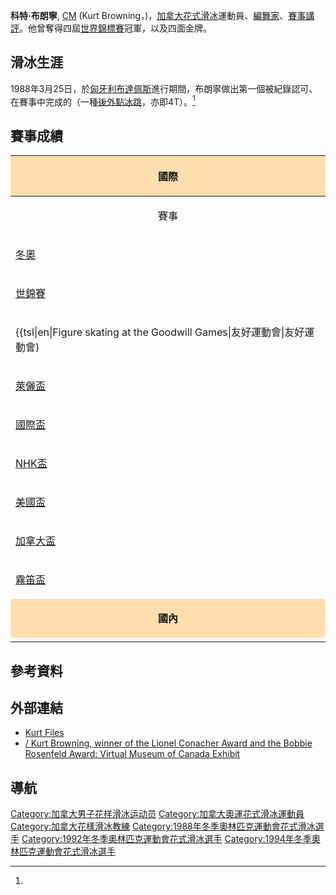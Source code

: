 {{noteTA
|1=zh-hk:花式溜冰; zh-tw:花式滑冰; zh-cn:花样滑冰; 
|2=zh-hk:溜冰; zh-hans:滑冰; zh-tw:滑冰;
|3=zh-hk:自由滑; zh-hans:自由滑; zh-tw:長曲項目;
|4=zh-hk:短節目; zh-hans:短节目; zh-tw:短曲項目;
|5=zh-hk:國際溜冰聯盟; zh-hans:国际滑冰联盟; zh-tw:國際滑冰總會;
}}
{{Infobox figure skater
|name= 科特·布朗寧<br>Kurt Browning
|image= [[file:Kurt-Browning.jpg|250px]]
|caption= 布朗寧於2000年{{tsl|en|Stars on Ice|冰上群星}}巡演
|country= {{CAN}}
|birth_date= {{birth date and age|mf=yes|1966|6|18}}
|residence= 
|height= {{height|ft=5|in=7}}
|formercoach=
|choreographer=
|formerchoreographer=
|skating club= 
|retired= 
|medaltemplates= <!-- see [[Template:MedalRelatedTemplates|Template:MedalRelatedTemplates]] -->
{{MedalSport | [[花式滑冰|花式滑冰]]}}
{{MedalCountry| {{CAN}}}}
{{MedalCompetition|[[世界花样滑冰锦标赛|世界錦標賽]]}}
{{MedalGold| {{tsl|en|1993 World Figure Skating Championships|1993年世界花式滑冰錦標賽|1993 布拉格}} | {{tsl|en|1993 World Figure Skating Championships|1993年世界花式滑冰錦標賽|男子單人滑}}}}
{{MedalGold| {{tsl|en|1991 World Figure Skating Championships|1991年世界花式滑冰錦標賽|1991 慕尼黑}} | {{tsl|en|1991 World Figure Skating Championships|1991年世界花式滑冰錦標賽|男子單人滑}}}}
{{MedalGold| {{tsl|en|1990 World Figure Skating Championships|1990年世界花式滑冰錦標賽|1990 哈利法克斯}} | {{tsl|en|1990 World Figure Skating Championships|1990年世界花式滑冰錦標賽|男子單人滑}}}}
{{MedalGold| {{tsl|en|1989 World Figure Skating Championships|1989年世界花式滑冰錦標賽|1989 巴黎}} | {{tsl|en|1989 World Figure Skating Championships|1989年世界花式滑冰錦標賽|男子單人滑}}}}
{{MedalSilver| {{tsl|en|1992 World Figure Skating Championships|1992年世界花式滑冰錦標賽|1992 奧克蘭}} | {{tsl|en|1992 World Figure Skating Championships|1992年世界花式滑冰錦標賽|男子單人滑}}}}
}}

'''科特·布朗寧''', [[加拿大勋章|CM]] (Kurt Browning，{{bd|1966年|6月18日|catIdx=B}})，[[加拿大|加拿大]][[花式滑冰|花式滑冰]]運動員、[[編舞家|編舞家]]、[[體育評述員|賽事講評]]。他曾奪得四屆[[世界花样滑冰锦标赛|世界錦標賽]]冠軍，以及四面{{tsl|en|Canadian Figure Skating Championships|加拿大花式滑冰錦標賽|加拿大錦標賽}}金牌。

==滑冰生涯==
1988年3月25日，{{tsl|en|1988 World Figure Skating Championships|1988年世界花式滑冰錦標賽|世界錦標賽}}於[[匈牙利|匈牙利]][[布達佩斯|布達佩斯]]進行期間，布朗寧做出第一個被紀錄認可、在賽事中完成的{{tsl|en|Quad (figure skating)|四周跳}}（一種[[後外點冰跳|後外點冰跳]]，亦即4T）。<ref name=nyt88/>

==賽事成績==
{| class="wikitable" style="text-align:center"
|-
! style="background-color: #ffdead; " colspan=10 align=center | '''國際''' 
|-
! 賽事
! 1985–86
! 1986–87
! 1987–88
! 1988–89
! 1989–90
! 1990–91
! 1991–92
! 1992–93
! 1993–94
|-
| align=left | [[冬季奥林匹克运动会|冬奧]] || || || 8th || || || || 6th || || 5th
|-
| align=left | [[世界花样滑冰锦标赛|世錦賽]] || ||  15th || 6th || bgcolor=gold | 1st || bgcolor=gold | 1st || bgcolor=gold | 1st || bgcolor=silver | 2nd|| bgcolor=gold | 1st || 
|-
| align=left | {{tsl|en|Figure skating at the Goodwill Games|友好運動會|友好運動會) || || || || || || bgcolor=gold | 1st || || ||
|-
| align=left | [[国际滑冰联盟花样滑冰大奖赛法国站|萊儷盃]] || || || || || || || bgcolor=gold | 1st || ||
|-
| align=left | [[国际滑冰联盟花样滑冰大奖赛德国站|國際盃]] || || || || || || bgcolor=gold | 1st || || ||
|-
| align=left | [[国际滑冰联盟花样滑冰大奖赛日本站|NHK盃]] || || 7th || || bgcolor=cc9966 | 3rd || bgcolor=cc9966 | 3rd || || || ||
|-
| align=left | [[国际滑冰联盟花样滑冰大奖赛美国站|美國盃]] || 8th || || || || bgcolor=cc9966 | 3rd || || || ||
|-
| align=left | [[国际滑冰联盟花样滑冰大奖赛加拿大站|加拿大盃]] || || || 4th || bgcolor=gold | 1st || || bgcolor=gold | 1st || || || bgcolor=gold | 1st
|-
| align=left | [[內伯爾盃|霧笛盃]] || bgcolor=cc9966 | 3rd || || || || || || || ||
|-
! style="background-color: #ffdead; " colspan=10 align=center | '''國內''' 
|- 
| align=left | {{tsl|en|Canadian Figure Skating Championships|加拿大花式滑冰錦標賽|加錦賽}} || || bgcolor=silver | 2nd || bgcolor=silver | 2nd|| bgcolor=gold | 1st|| bgcolor=gold | 1st|| bgcolor=gold | 1st || || bgcolor=gold | 1st || bgcolor=silver | 2nd
|}

==參考資料==
{{reflist|refs=

<ref name=nyt88>{{cite news | agency=Associated Press | title=A Quadruple Jump on Ice | url=http://www.nytimes.com/1988/03/26/sports/a-quadruple-jump-on-ice.html?pagewanted=print | newspaper=The New York Times | date=1988-03-26 | accessdate=2007-10-14 | archive-date=2020-11-04 | archive-url=https://web.archive.org/web/20201104123340/https://www.nytimes.com/1988/03/26/sports/a-quadruple-jump-on-ice.html?pagewanted=print | dead-url=no }}</ref>

}}

==外部連結==
* [http://www.kurtfiles.com/ Kurt Files] {{Wayback|url=http://www.kurtfiles.com/ |date=20210308104149 }}
* [http://www.conacher-rosenfeld.ca/les_gagnants-winners/conacher/kurt_browning-eng.html / Kurt Browning, winner of the Lionel Conacher Award and the Bobbie Rosenfeld Award: Virtual Museum of Canada Exhibit] {{Wayback|url=http://www.conacher-rosenfeld.ca/les_gagnants-winners/conacher/kurt_browning-eng.html |date=20160305231823 }}


==導航==
{{Commons category|Kurt Browning}}
{{NavigationWorldChampionsFigureSkatingMen}}
{{DEFAULTSORT:Browning, Kurt}}
[[Category:加拿大男子花样滑冰运动员|Category:加拿大男子花样滑冰运动员]]
[[Category:加拿大奧運花式滑冰運動員|Category:加拿大奧運花式滑冰運動員]]
[[Category:加拿大花樣滑冰教練|Category:加拿大花樣滑冰教練]]
[[Category:1988年冬季奧林匹克運動會花式滑冰選手|Category:1988年冬季奧林匹克運動會花式滑冰選手]]
[[Category:1992年冬季奧林匹克運動會花式滑冰選手|Category:1992年冬季奧林匹克運動會花式滑冰選手]]
[[Category:1994年冬季奧林匹克運動會花式滑冰選手|Category:1994年冬季奧林匹克運動會花式滑冰選手]]